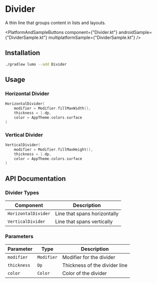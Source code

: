 
# Divider

A thin line that groups content in lists and layouts.

<PlatformAndSampleButtons
  component={"Divider.kt"}
  androidSample={"DividerSample.kt"}
  multiplatformSample={"DividerSample.kt"}
/>

## Installation

```bash copy
./gradlew lumo --add Divider
```

## Usage

### Horizontal Divider

```kotlin copy
HorizontalDivider(
    modifier = Modifier.fillMaxWidth(),
    thickness = 1.dp,
    color = AppTheme.colors.surface
)
```

### Vertical Divider

```kotlin copy
VerticalDivider(
    modifier = Modifier.fillMaxHeight(),
    thickness = 1.dp,
    color = AppTheme.colors.surface
)
```

## API Documentation

### Divider Types

| Component           | Description                  |
| ------------------- | ---------------------------- |
| `HorizontalDivider` | Line that spans horizontally |
| `VerticalDivider`   | Line that spans vertically   |

### Parameters

| Parameter   | Type       | Description                   |
| ----------- | ---------- | ----------------------------- |
| `modifier`  | `Modifier` | Modifier for the divider      |
| `thickness` | `Dp`       | Thickness of the divider line |
| `color`     | `Color`    | Color of the divider          |
